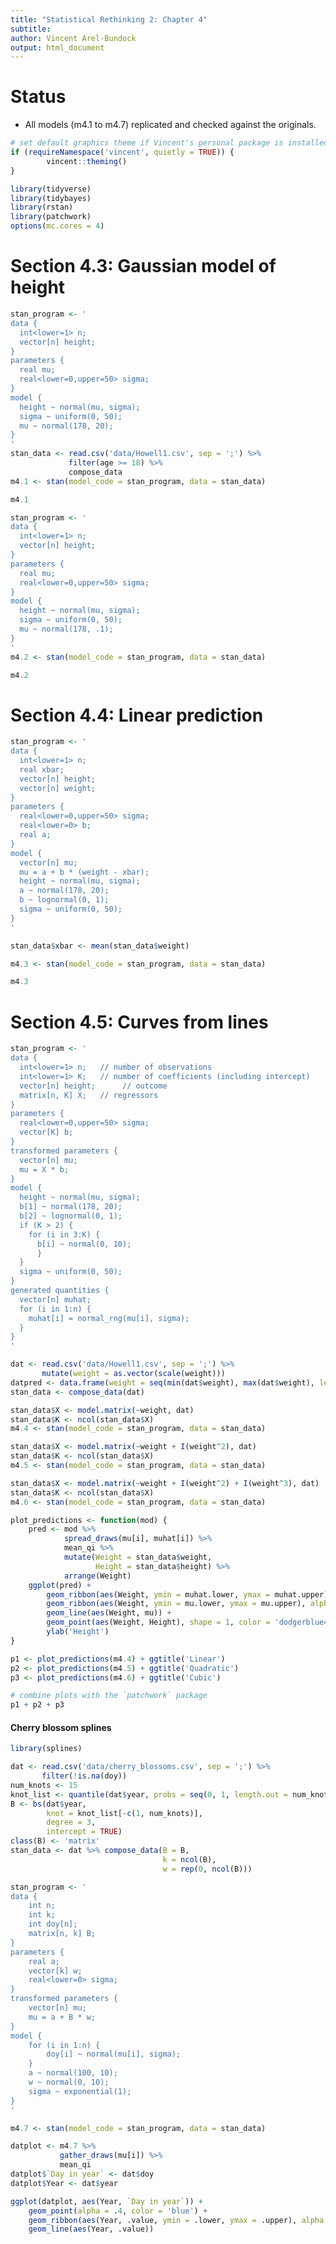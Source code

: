 ```yaml
---
title: "Statistical Rethinking 2: Chapter 4"
subtitle:
author: Vincent Arel-Bundock
output: html_document
---
```


# Status

* All models (m4.1 to m4.7) replicated and checked against the originals.

```r
# set default graphics theme if Vincent's personal package is installed
if (requireNamespace('vincent', quietly = TRUE)) {
        vincent::theming()
}
```

```r
library(tidyverse)
library(tidybayes)
library(rstan)
library(patchwork)
options(mc.cores = 4)
```

# Section 4.3: Gaussian model of height

```r
stan_program <- '
data {
  int<lower=1> n;
  vector[n] height;
}
parameters {
  real mu;
  real<lower=0,upper=50> sigma;
}
model {
  height ~ normal(mu, sigma);
  sigma ~ uniform(0, 50);
  mu ~ normal(178, 20);
}
'
stan_data <- read.csv('data/Howell1.csv', sep = ';') %>%
 			 filter(age >= 18) %>%
             compose_data
m4.1 <- stan(model_code = stan_program, data = stan_data)
```

```r
m4.1
```

```r
stan_program <- '
data {
  int<lower=1> n;
  vector[n] height;
}
parameters {
  real mu;
  real<lower=0,upper=50> sigma;
}
model {
  height ~ normal(mu, sigma);
  sigma ~ uniform(0, 50);
  mu ~ normal(178, .1);
}
'
m4.2 <- stan(model_code = stan_program, data = stan_data)
```

```r
m4.2
```

# Section 4.4: Linear prediction

```r
stan_program <- '
data {
  int<lower=1> n;
  real xbar;
  vector[n] height;
  vector[n] weight;
}
parameters {
  real<lower=0,upper=50> sigma;
  real<lower=0> b;
  real a;
}
model {
  vector[n] mu;
  mu = a + b * (weight - xbar);
  height ~ normal(mu, sigma);
  a ~ normal(178, 20);
  b ~ lognormal(0, 1);
  sigma ~ uniform(0, 50);
}
'

stan_data$xbar <- mean(stan_data$weight)

m4.3 <- stan(model_code = stan_program, data = stan_data)
```

```r
m4.3
```

# Section 4.5: Curves from lines

```r
stan_program <- '
data {
  int<lower=1> n;   // number of observations
  int<lower=1> K;   // number of coefficients (including intercept)
  vector[n] height;      // outcome
  matrix[n, K] X;   // regressors
}
parameters {
  real<lower=0,upper=50> sigma;
  vector[K] b;
}
transformed parameters {
  vector[n] mu;
  mu = X * b;
}
model {
  height ~ normal(mu, sigma);
  b[1] ~ normal(178, 20);
  b[2] ~ lognormal(0, 1);
  if (K > 2) {
    for (i in 3:K) {
      b[i] ~ normal(0, 10);
      }
  }
  sigma ~ uniform(0, 50);
}
generated quantities {
  vector[n] muhat;
  for (i in 1:n) {
    muhat[i] = normal_rng(mu[i], sigma);
  }
}
'

dat <- read.csv('data/Howell1.csv', sep = ';') %>%
       mutate(weight = as.vector(scale(weight)))
datpred <- data.frame(weight = seq(min(dat$weight), max(dat$weight), length.out = 100))
stan_data <- compose_data(dat)

stan_data$X <- model.matrix(~weight, dat)
stan_data$K <- ncol(stan_data$X)
m4.4 <- stan(model_code = stan_program, data = stan_data)

stan_data$X <- model.matrix(~weight + I(weight^2), dat)
stan_data$K <- ncol(stan_data$X)
m4.5 <- stan(model_code = stan_program, data = stan_data)

stan_data$X <- model.matrix(~weight + I(weight^2) + I(weight^3), dat)
stan_data$K <- ncol(stan_data$X)
m4.6 <- stan(model_code = stan_program, data = stan_data)
```

```r
plot_predictions <- function(mod) {
    pred <- mod %>% 
            spread_draws(mu[i], muhat[i]) %>%
            mean_qi %>%
            mutate(Weight = stan_data$weight,
                   Height = stan_data$height) %>%
            arrange(Weight)
    ggplot(pred) +
        geom_ribbon(aes(Weight, ymin = muhat.lower, ymax = muhat.upper), alpha = .2) +
        geom_ribbon(aes(Weight, ymin = mu.lower, ymax = mu.upper), alpha = .2, fill = 'red') +
        geom_line(aes(Weight, mu)) +
        geom_point(aes(Weight, Height), shape = 1, color = 'dodgerblue4', alpha = .5) +
        ylab('Height')
}

p1 <- plot_predictions(m4.4) + ggtitle('Linear')
p2 <- plot_predictions(m4.5) + ggtitle('Quadratic')
p3 <- plot_predictions(m4.6) + ggtitle('Cubic')

# combine plots with the `patchwork` package
p1 + p2 + p3
```

#### Cherry blossom splines

```r
library(splines)

dat <- read.csv('data/cherry_blossoms.csv', sep = ';') %>%
       filter(!is.na(doy))
num_knots <- 15
knot_list <- quantile(dat$year, probs = seq(0, 1, length.out = num_knots))
B <- bs(dat$year,
        knot = knot_list[-c(1, num_knots)],
        degree = 3,
        intercept = TRUE)
class(B) <- 'matrix'
stan_data <- dat %>% compose_data(B = B, 
                                  k = ncol(B),
                                  w = rep(0, ncol(B)))

stan_program <- '
data {
    int n;
    int k;
    int doy[n];
    matrix[n, k] B;
}
parameters {
    real a;
    vector[k] w;
    real<lower=0> sigma;
}
transformed parameters {
    vector[n] mu;
    mu = a + B * w;
}
model {
    for (i in 1:n) {
        doy[i] ~ normal(mu[i], sigma);
    }
    a ~ normal(100, 10);
    w ~ normal(0, 10);
    sigma ~ exponential(1);
}
'

m4.7 <- stan(model_code = stan_program, data = stan_data)
```

```r
datplot <- m4.7 %>% 
           gather_draws(mu[i]) %>%
           mean_qi 
datplot$`Day in year` <- dat$doy
datplot$Year <- dat$year

ggplot(datplot, aes(Year, `Day in year`)) + 
    geom_point(alpha = .4, color = 'blue') +
    geom_ribbon(aes(Year, .value, ymin = .lower, ymax = .upper), alpha = .2) +
    geom_line(aes(Year, .value))
```
